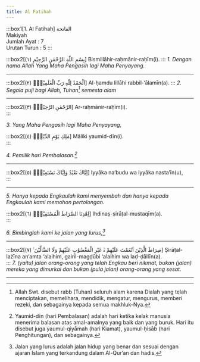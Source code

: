 ```yaml
---
title: Al Fatihah
---
```




:::box1[1. Al Fatihah]
الفاتحة\
Makiyah\
Jumlah Ayat : 7\
Urutan Turun : 5
:::

:::box2[بِسْمِ اللّٰهِ الرَّحْمٰنِ الرَّحِيْمِ (۱)]
Bismillāhir-raḥmānir-raḥīm(i).
:::
*1. Dengan nama Allah Yang Maha Pengasih lagi Maha Penyayang.*

---

:::box2[اَلْحَمْدُ لِلّٰهِ رَبِّ الْعٰلَمِيْنَۙ (۲)]
Al-ḥamdu lillāhi rabbil-‘ālamīn(a).
:::
*2. Segala puji bagi Allah, Tuhan[^1] semesta alam*

---

[^1]: Allah Swt. disebut rabb (Tuhan) seluruh alam karena Dialah yang telah menciptakan, memelihara, mendidik, mengatur, mengurus, memberi rezeki, dan sebagainya kepada semua makhluk-Nya.

:::box2[الرَّحْمٰنِ الرَّحِيْمِۙ (۳)]
Ar-raḥmānir-raḥīm(i).\
:::

*3. Yang Maha Pengasih lagi Maha Penyayang,*

:::box2[مٰلِكِ يَوْمِ الدِّيْنِۗ (٤)]
Māliki yaumid-dīn(i).\
:::

*4. Pemilik hari Pembalasan.[^2]*

---

[^2]: Yaumid-dīn (hari Pembalasan) adalah hari ketika kelak manusia menerima balasan atas amal-amalnya yang baik dan yang buruk. Hari itu disebut juga yaumul-qiyāmah (hari Kiamat), yaumul-ḥisāb (hari Penghitungan), dan sebagainya.

:::box2[اِيَّاكَ نَعْبُدُ وَاِيَّاكَ نَسْتَعِيْنُۗ (٥)]
Iyyāka na‘budu wa iyyāka nasta‘īn(u),\
:::

---

*5. Hanya kepada Engkaulah kami menyembah dan hanya kepada Engkaulah kami memohon pertolongan.*

:::box2[اِهْدِنَا الصِّرَاطَ الْمُسْتَقِيْمَۙ (٦)]
Ihdinaṣ-ṣirāṭal-mustaqīm(a).\
:::

*6. Bimbinglah kami ke jalan yang lurus,[^3]*

---

[^3]: Jalan yang lurus adalah jalan hidup yang benar dan sesuai dengan ajaran Islam yang terkandung dalam Al-Qur’an dan hadis.

:::box2[صِرَاطَ الَّذِيْنَ اَنْعَمْتَ عَلَيْهِمْ ەۙ غَيْرِ الْمَغْضُوْبِ عَلَيْهِمْ وَلَا الضَّاۤلِّيْنَ ࣖ (٧)]
Ṣirāṭal-lażīna an‘amta ‘alaihim, gairil-magḍūbi ‘alaihim wa laḍ-ḍāllīn(a).\
:::
*7. (yaitu) jalan orang-orang yang telah Engkau beri nikmat, bukan (jalan) mereka yang dimurkai dan bukan (pula jalan) orang-orang yang sesat.*

---
